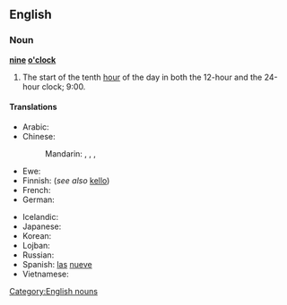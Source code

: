 ==English==

===Noun===
'''[[nine]] [[o'clock]]'''

# The start of the tenth [[hour]] of the day in both the 12-hour and the 24-hour clock; 9:00.

====Translations====
{{trans-top|the start of the tenth hour}}
* Arabic: {{t-|ar|الساعة التاسعة|f|tr=al-sāʿa al-tāsiʿa|sc=Arab}}
* Chinese:
*: Mandarin: {{t|cmn|九點鐘|sc=Hani}}, {{t|cmn|九点钟|tr=jiǔ diǎn zhōng|sc=Hani}}, {{t|cmn|九點|sc=Hani}}, {{t|cmn|九点|tr=jiǔ diǎn|sc=Hani}}
* Ewe: {{tø|ee|ga asieke|n}}
* Finnish: {{t+|fi|yhdeksän}} (''see also'' [[kello]])
* French: {{t-|fr|neuf heures|f}}
* German: {{t-|de|neun Uhr}}
{{trans-mid}}
* Icelandic: {{t-|is|klukkan níu}}
* Japanese: {{t-|ja|九時|tr=[[くじ]], ku-ji|sc=Jpan}}
* Korean: {{t-|ko|아홉시|tr=ahop-si|sc=Kore}}
* Lojban: {{t-|jbo|socac.}}
* Russian: {{t-|ru|девять часов|tr=dévjatʹ časóv|sc=Cyrl}}
* Spanish: [[las]] [[nueve]]
* Vietnamese: {{t-|vi|chín giờ}}
{{trans-bottom}}

[[Category:English nouns]]